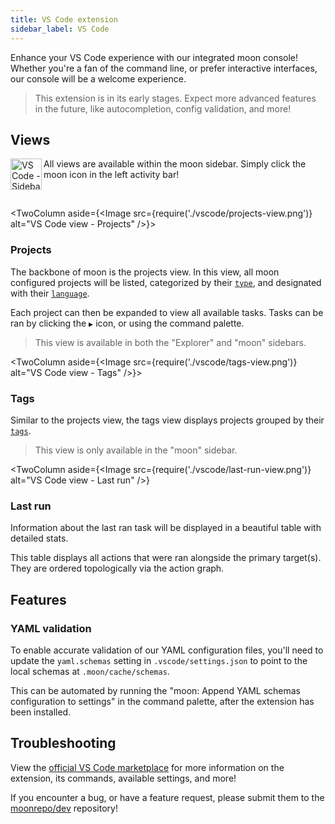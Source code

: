 ```yaml
---
title: VS Code extension
sidebar_label: VS Code
---
```



Enhance your VS Code experience with our integrated moon console! Whether you're a fan of the
command line, or prefer interactive interfaces, our console will be a welcome experience.

> This extension is in its early stages. Expect more advanced features in the future, like
> autocompletion, config validation, and more!

## Views

<div className="flex">
  <div className="mr-2">
    <Image
    src={require('./vscode/activity-icon.png')}
    alt="VS Code - Sidebar icon"
    width="50px"
    align="left"
    padding="0"
  />
  </div>
  <div>

All views are available within the moon sidebar. Simply click the moon icon in the left activity
bar!

  </div>
</div>

<br />

<TwoColumn aside={<Image src={require('./vscode/projects-view.png')} alt="VS Code view - Projects" />}>

### Projects

The backbone of moon is the projects view. In this view, all moon configured projects will be
listed, categorized by their [`type`](../config/project#type), and designated with their
[`language`](../config/project#language).

Each project can then be expanded to view all available tasks. Tasks can be ran by clicking the `▶`
icon, or using the command palette.

> This view is available in both the "Explorer" and "moon" sidebars.

</TwoColumn>

<TwoColumn aside={<Image src={require('./vscode/tags-view.png')} alt="VS Code view - Tags" />}>

### Tags

Similar to the projects view, the tags view displays projects grouped by their
[`tags`](../config/project#tags).

> This view is only available in the "moon" sidebar.

</TwoColumn>

<TwoColumn
  aside={<Image src={require('./vscode/last-run-view.png')} alt="VS Code view - Last run" />}
>

### Last run

Information about the last ran task will be displayed in a beautiful table with detailed stats.

This table displays all actions that were ran alongside the primary target(s). They are ordered
topologically via the action graph.

</TwoColumn>

## Features

### YAML validation

To enable accurate validation of our YAML configuration files, you'll need to update the
`yaml.schemas` setting in `.vscode/settings.json` to point to the local schemas at
`.moon/cache/schemas`.

This can be automated by running the "moon: Append YAML schemas configuration to settings" in the
command palette, after the extension has been installed.

## Troubleshooting

View the
[official VS Code marketplace](https://marketplace.visualstudio.com/items?itemName=moonrepo.moon-console)
for more information on the extension, its commands, available settings, and more!

If you encounter a bug, or have a feature request, please submit them to the
[moonrepo/dev](https://github.com/moonrepo/dev/tree/master/packages/vscode-extension) repository!
